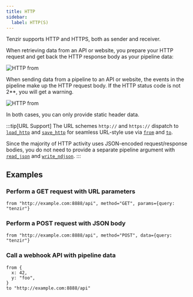 ```yaml
---
title: HTTP
sidebar:
  label: HTTP(S)
---
```


Tenzir supports HTTP and HTTPS, both as sender and receiver.

When retrieving data from an API or website, you prepare your HTTP request and
get back the HTTP response body as your pipeline data:

![HTTP from](http-from.svg)

When sending data from a pipeline to an API or website, the events in the
pipeline make up the HTTP request body. If the HTTP status code is not 2\*\*,
you will get a warning.

![HTTP from](http-to.svg)

In both cases, you can only provide static header data.

:::tip[URL Support]
The URL schemes `http://` and `https://` dispatch to
[`load_http`](/references/operators/load_http) and
[`save_http`](/references/operators/save_http) for seamless URL-style use
via [`from`](/references/operators/from) and
[`to`](/references/operators/to).

Since the majority of HTTP activity uses JSON-encoded request/response
bodies, you do not need to provide a separate pipeline argument with
[`read_json`](/references/operators/read_json) and
[`write_ndjson`](/references/operators/write_ndjson).
:::

## Examples

### Perform a GET request with URL parameters

```tql
from "http://example.com:8888/api", method="GET", params={query: "tenzir"}
```

### Perform a POST request with JSON body

```tql
from "http://example.com:8888/api", method="POST", data={query: "tenzir"}
```

### Call a webhook API with pipeline data

```tql
from {
  x: 42,
  y: "foo",
}
to "http://example.com:8888/api"
```
